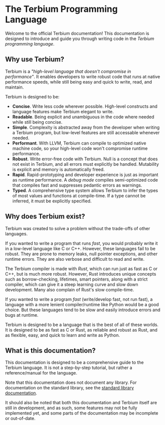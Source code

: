 
# The Terbium Programming Language

Welcome to the official Terbium documentation! This documentation is designed to introduce and guide you through
writing code in the *Terbium programming language*.

## Why use Terbium?

Terbium is a *"high-level language that doesn't compromise in performance"*. It enables developers to write robust code
that runs at native performance speeds, while still being easy and quick to write, read, and maintain.

Terbium is designed to be:

* **Concise**. Write less code wherever possible. High-level constructs and language features make Terbium elegant to write.
* **Readable**. Being explicit and unambiguous in the code where needed while still being concise.
* **Simple**. Complexity is abstracted away from the developer when writing a Terbium program, but low-level features are still accessable whenever needed.
* **Performant**. With LLVM, Terbium can compile to optimized native machine code, so your high-level code won't compromise runtime performance.
* **Robust**. Write error-free code with Terbium. Null is a concept that does not exist in Terbium, and all errors must explicitly be handled. Mutability is explicit and memory is automatically freed.
* **Rapid**. Rapid-prototyping and developer experience is just as important as runtime performance. A *debug mode* compiles semi-optimized code that compiles fast and suppresses pedantic errors as warnings.
* **Typed**. A comprehensive type system allows Terbium to infer the types of most values and functions at compile-time. If a type cannot be inferred, it must be explicitly specified.

## Why does Terbium exist?

Terbium was created to solve a problem without the trade-offs of other languages.

If you wanted to write a program that runs *fast*, you would probably write it in a low-level language like C or C++.
However, these languages fail to be robust. They are prone to memory leaks, null pointer exceptions, and other
runtime errors. They are also verbose and difficult to read and write.

The Terbium compiler is made with *Rust*, which can run just as fast as C or C++, but is much more robust.
However, Rust introduces unique concepts such as borrow-checking, lifetimes, smart pointers, along with a strict
compiler, which can give it a steep learning curve and slow down development. Many also complain of Rust's slow
compile-time.

If you wanted to write a program *fast* (write/develop fast, not run fast), a language with a more lenient
compiler/runtime like Python would be a good choice. But these languages tend to be slow and easily introduce errors
and bugs at runtime.

Terbium is designed to be a language that is the best of all of these worlds. It is designed to be as fast as C or Rust,
as reliable and robust as Rust, and as flexible, easy, and quick to learn and write as Python.

## What is this documentation?

This documentation is designed to be a comprehensive guide to the Terbium language. It is not a step-by-step tutorial,
but rather a reference/manual for the language.

<Callout type="info">

Note that this documentation does not document any library. For documentation on the standard library, see the
[standard library documentation](https://docs.terbium.dev/std).

</Callout>

<Callout type="warning">

It should also be noted that both this documentation and Terbium itself are still in development, and as such, some
features may not be fully implemented yet, and some parts of the documentation may be incomplete or out-of-date.

</Callout>
